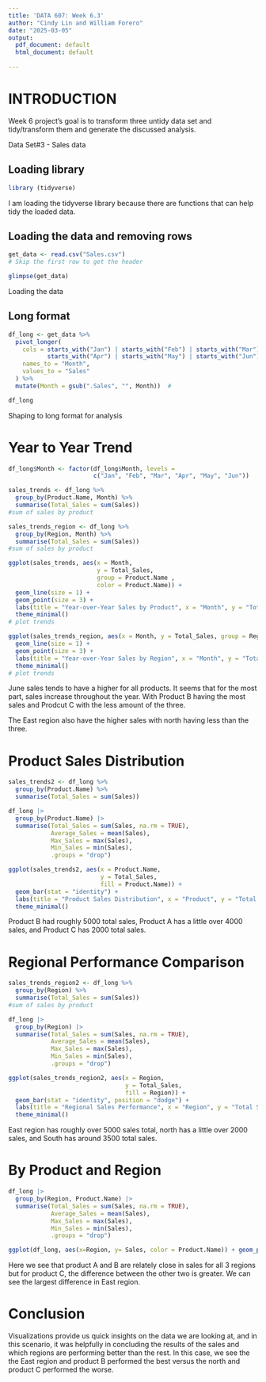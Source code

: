 ```yaml
---
title: 'DATA 607: Week 6.3'
author: "Cindy Lin and William Forero"
date: "2025-03-05"
output:
  pdf_document: default
  html_document: default
  
---
```


# INTRODUCTION

Week 6 project's goal is to transform three untidy data set and tidy/transform them and generate the discussed analysis. 

Data Set#3 - Sales data


## Loading library

```r

library (tidyverse)

```
I am loading the tidyverse library because there are functions that can help tidy the loaded data. 

## Loading the data and removing rows
```r

get_data <- read.csv("Sales.csv")
# Skip the first row to get the header

glimpse(get_data)
```
Loading the data 


## Long format
```r

df_long <- get_data %>%
  pivot_longer(
    cols = starts_with("Jan") | starts_with("Feb") | starts_with("Mar") | 
           starts_with("Apr") | starts_with("May") | starts_with("Jun"),
    names_to = "Month",
    values_to = "Sales"
  ) %>%
  mutate(Month = gsub(".Sales", "", Month))  #

df_long
```
Shaping to long format for analysis


# Year to Year Trend
```r

df_long$Month <- factor(df_long$Month, levels = 
                        c("Jan", "Feb", "Mar", "Apr", "May", "Jun"))

sales_trends <- df_long %>%
  group_by(Product.Name, Month) %>%
  summarise(Total_Sales = sum(Sales))
#sum of sales by product

sales_trends_region <- df_long %>%
  group_by(Region, Month) %>%
  summarise(Total_Sales = sum(Sales))
#sum of sales by product

ggplot(sales_trends, aes(x = Month, 
                         y = Total_Sales, 
                         group = Product.Name , 
                         color = Product.Name)) +
  geom_line(size = 1) +
  geom_point(size = 3) +
  labs(title = "Year-over-Year Sales by Product", x = "Month", y = "Total Sales") +
  theme_minimal()
# plot trends

ggplot(sales_trends_region, aes(x = Month, y = Total_Sales, group = Region , color = Region)) +
  geom_line(size = 1) +
  geom_point(size = 3) +
  labs(title = "Year-over-Year Sales by Region", x = "Month", y = "Total Sales") +
  theme_minimal()
# plot trends
```
June sales tends to have a higher for all products. It seems that for the most part, sales increase throughout the year. With Product B having the most sales and Prodcut C with the less amount of the three. 

The East region also have the higher sales with north having less than the three.

# Product Sales Distribution
```r
sales_trends2 <- df_long %>%
  group_by(Product.Name) %>%
  summarise(Total_Sales = sum(Sales))

df_long |>
  group_by(Product.Name) |>
  summarise(Total_Sales = sum(Sales, na.rm = TRUE),
            Average_Sales = mean(Sales),
            Max_Sales = max(Sales),
            Min_Sales = min(Sales),
            .groups = "drop") 

ggplot(sales_trends2, aes(x = Product.Name, 
                          y = Total_Sales, 
                          fill = Product.Name)) +
  geom_bar(stat = "identity") +
  labs(title = "Product Sales Distribution", x = "Product", y = "Total Sales") +
  theme_minimal()

```
Product B had roughly 5000 total sales, Product A has a little over 4000 sales, and Product C has 2000 total sales.

# Regional Performance Comparison
```r

sales_trends_region2 <- df_long %>%
  group_by(Region) %>%
  summarise(Total_Sales = sum(Sales))
#sum of sales by product

df_long |>
  group_by(Region) |>
  summarise(Total_Sales = sum(Sales, na.rm = TRUE),
            Average_Sales = mean(Sales),
            Max_Sales = max(Sales),
            Min_Sales = min(Sales),
            .groups = "drop")

ggplot(sales_trends_region2, aes(x = Region, 
                                 y = Total_Sales, 
                                 fill = Region)) +
  geom_bar(stat = "identity", position = "dodge") +
  labs(title = "Regional Sales Performance", x = "Region", y = "Total Sales") +
  theme_minimal()

```
East region has roughly over 5000 sales total, north has a little over 2000 sales, and South has around 3500 total sales.


# By Product and Region
```r

df_long |>
  group_by(Region, Product.Name) |>
  summarise(Total_Sales = sum(Sales, na.rm = TRUE),
            Average_Sales = mean(Sales),
            Max_Sales = max(Sales),
            Min_Sales = min(Sales),
            .groups = "drop") 

ggplot(df_long, aes(x=Region, y= Sales, color = Product.Name)) + geom_point(postion = "jitter")
```
Here we see that product A and B are relately close in sales for all 3 regions but for product C, the difference between the other two is greater. We can see the largest difference in East region. 


# Conclusion
Visualizations provide us quick insights on the data we are looking at, and in this scenario, it was helpfully in concluding the results of the sales and which regions are performing better than the rest. In this case, we see the the East region and product B performed the best versus the north and product C performed the worse. 
